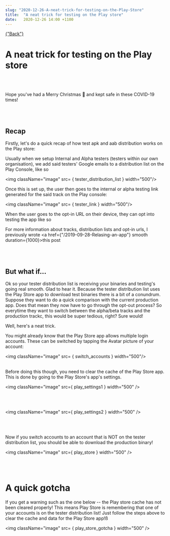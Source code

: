 ```yaml
---
slug: "2020-12-26-A-neat-trick-for-testing-on-the-Play-Store"
title:  "A neat trick for testing on the Play store"
date:   2020-12-26 14:00 +1100
---
```




<div className="blogpage">
    <a href={"/blog"} smooth duration={1000}>
    {"Back"}
    </a>
</div>

<div className="blogText">


# A neat trick for testing on the Play store

<br/>
<br/>

Hope you've had a Merry Christmas 🎄 and kept safe in these COVID-19 times!

<br/>
<br/>

## Recap

Firstly, let's do a quick recap of how test apk and aab distribution works on the Play store:

Usually when we setup Internal and Alpha testers (testers within our own organisation), we add said testers' Google emails to a 
distribution list on the Play Console, like so

<img className="image" src= { tester_distribution_list } width="500"/>

Once this is set up, the user then goes to the internal or alpha testing link generated for the said track on the Play console:

<img className="image" src= { tester_link } width="500"/>

When the user goes to the opt-in URL on their device, they can opt into testing the app like so

For more information about tracks, distribution lists and opt-in urls, I previously wrote <a href={"/2019-09-28-Relasing-an-app"} smooth duration={1000}>this post</a>

<br/>
<br/>

## But what if...

Ok so your tester distribution list is receiving your binaries and testing's going real smooth. Glad to hear it. Because the tester distribution list
uses the Play Store app to download test binaries there is a bit of a conundrum. Suppose they want to do a quick comparison with the current production app.
Does that mean they now have to go through the opt-out process? So everytime they want to switch between the alpha/beta tracks and the production trackc, this
would be super tedious, right? Sure would!

Well, here's a neat trick.

You might already know that the Play Store app allows multiple login accounts. These can be switched by tapping the Avatar picture of your account:

<img className="image" src= { switch_accounts } width="500"/>
<br/>
<br/>

Before doing this though, you need to clear the cache of the Play Store app. This is done by going to the Play Store's app's settings.

<img className="image" src={ play_settings1 } width="500" />

<br/>
<br/>

<img className="image" src={ play_settings2 } width="500" />

<br/>
<br/>

Now if you switch accounts to an account that is NOT on the tester distribution list, you should be able to download the production binary!

<img className="image" src={ play_store } width="500" />

<br/>
<br/>

# A quick gotcha

If you get a warning such as the one below -- the Play store cache has not been cleared properly! This means Play Store is remembering that one
of your accounts is on the tester distribution list! Just follow the steps above to clear the cache and data for the Play Store app!ß

<img className="image" src= { play_store_gotcha } width="500" />

</div>